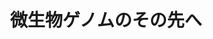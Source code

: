 ﻿---
title: "微生物ゲノムのその先へ"
category: "生命理工学院"
vol: 84
interviewee: "黒川・中島・山田"
url: "http://comp.bio.titech.ac.jp/"
tags: ["環境","生物","微生物","自然","ゲノム"]
pdf: "84-2-kurokawa-nakajima-yamada.pdf"
career: ""
preface: "我々の身近に存在する微生物。自然環境中に存在する微生物はそのほとんどが培養できないため、従来の方法では微生物研究に限界があった。しかし、近年（2015年4月当時）メタゲノム解析という新しい手法が登場し、微生物研究は新たな局面を迎えた。黒川・中島・山田研究室ではこの手法を用いることで微生物に関する新たな知見を発見し、さまざまな分野に応用しようとしている。その挑戦を覗いていこう。"
---
